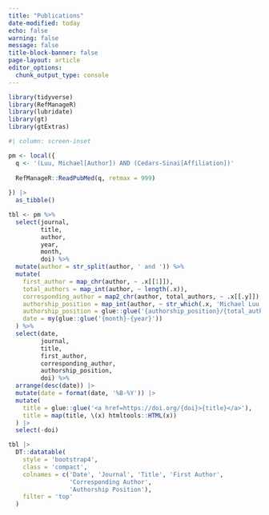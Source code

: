 ```yaml
---
title: "Publications"
date-modified: today
echo: false
warning: false
message: false
title-block-banner: false
page-layout: article
editor_options: 
  chunk_output_type: console
---
```


```r
library(tidyverse)
library(RefManageR)
library(lubridate)
library(gt)
library(gtExtras)

```

```r
#| column: screen-inset

pm <- local({
  q <- '(Luu, Michael[Author]) AND (Cedars-Sinai[Affiliation])'
  
  RefManageR::ReadPubMed(q, retmax = 999)
  
}) |> 
  as_tibble()

tbl <- pm %>%
  select(journal,
         title,
         author,
         year,
         month,
         doi) %>%
  mutate(author = str_split(author, ' and ')) %>%
  mutate(
    first_author = map_chr(author, ~ .x[[1]]),
    total_authors = map_int(author, ~ length(.x)),
    corresponding_author = map2_chr(author, total_authors, ~ .x[[.y]]),
    authorship_position = map_int(author, ~ str_which(.x, 'Michael Luu')),
    authorship_position = glue::glue('{authorship_position}/{total_authors}'),
    date = my(glue::glue('{month}-{year}'))
  ) %>%
  select(date,
         journal,
         title,
         first_author,
         corresponding_author,
         authorship_position,
         doi) %>%
  arrange(desc(date)) |>
  mutate(date = format(date, '%B-%Y')) |> 
  mutate(
    title = glue::glue('<a href=https://doi.org/{doi}>{title}</a>'),
    title = map(title, \(x) htmltools::HTML(x))
  ) |> 
  select(-doi)

tbl |>
  DT::datatable(
    style = 'bootstrap4',
    class = 'compact',
    colnames = c('Date', 'Journal', 'Title', 'First Author',
                 'Corresponding Author',
                 'Authorship Position'),
    filter = 'top'
  )
```

